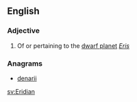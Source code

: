 ==English==

===Adjective===
{{en-adj}}

# Of or pertaining to the [[dwarf planet]] ''[[Eris]]''

===Anagrams===
* [[denarii#English|denarii]]

[[sv:Eridian]]